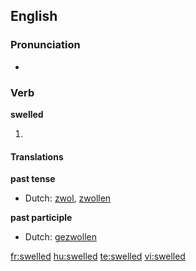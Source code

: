 ==English==

===Pronunciation===
*{{IPA|/'swεld/}}

===Verb===
'''swelled'''

# {{past of| to [[swell]]}}

====Translations====
'''past tense'''
*Dutch: [[zwol]], [[zwollen]]
'''past participle'''
*Dutch: [[gezwollen]]

[[fr:swelled]]
[[hu:swelled]]
[[te:swelled]]
[[vi:swelled]]